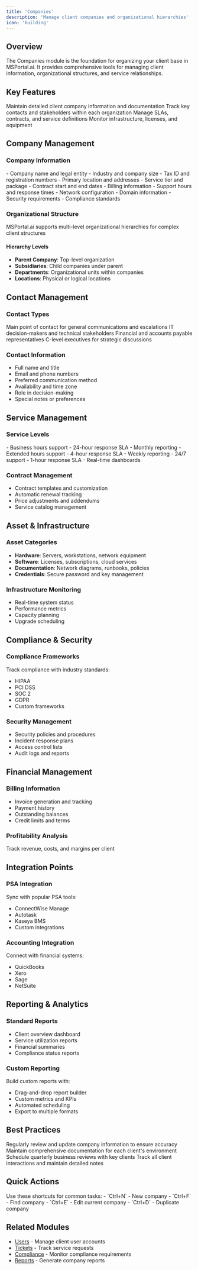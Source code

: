 ```yaml
---
title: 'Companies'
description: 'Manage client companies and organizational hierarchies'
icon: 'building'
---
```


## Overview

The Companies module is the foundation for organizing your client base in MSPortal.ai. It provides comprehensive tools for managing client information, organizational structures, and service relationships.

## Key Features

<CardGroup cols={2}>
  <Card title="Company Profiles" icon="id-card">
    Maintain detailed client company information and documentation
  </Card>
  <Card title="Contact Management" icon="address-book">
    Track key contacts and stakeholders within each organization
  </Card>
  <Card title="Service Agreements" icon="handshake">
    Manage SLAs, contracts, and service definitions
  </Card>
  <Card title="Asset Tracking" icon="server">
    Monitor infrastructure, licenses, and equipment
  </Card>
</CardGroup>

## Company Management

### Company Information
<Steps>
  <Step title="Basic Details">
    - Company name and legal entity
    - Industry and company size
    - Tax ID and registration numbers
    - Primary location and addresses
  </Step>
  <Step title="Service Information">
    - Service tier and package
    - Contract start and end dates
    - Billing information
    - Support hours and response times
  </Step>
  <Step title="Technical Details">
    - Network configuration
    - Domain information
    - Security requirements
    - Compliance standards
  </Step>
</Steps>

### Organizational Structure

<Info>
  MSPortal.ai supports multi-level organizational hierarchies for complex client structures
</Info>

#### Hierarchy Levels
- **Parent Company**: Top-level organization
- **Subsidiaries**: Child companies under parent
- **Departments**: Organizational units within companies
- **Locations**: Physical or logical locations

## Contact Management

### Contact Types
<Tabs>
  <Tab title="Primary Contact">
    Main point of contact for general communications and escalations
  </Tab>
  <Tab title="Technical Contact">
    IT decision-makers and technical stakeholders
  </Tab>
  <Tab title="Billing Contact">
    Financial and accounts payable representatives
  </Tab>
  <Tab title="Executive Sponsor">
    C-level executives for strategic discussions
  </Tab>
</Tabs>

### Contact Information
- Full name and title
- Email and phone numbers
- Preferred communication method
- Availability and time zone
- Role in decision-making
- Special notes or preferences

## Service Management

### Service Levels
<CardGroup cols={3}>
  <Card title="Bronze" icon="bronze">
    - Business hours support
    - 24-hour response SLA
    - Monthly reporting
  </Card>
  <Card title="Silver" icon="medal">
    - Extended hours support
    - 4-hour response SLA
    - Weekly reporting
  </Card>
  <Card title="Gold" icon="crown">
    - 24/7 support
    - 1-hour response SLA
    - Real-time dashboards
  </Card>
</CardGroup>

### Contract Management
- Contract templates and customization
- Automatic renewal tracking
- Price adjustments and addendums
- Service catalog management

## Asset & Infrastructure

### Asset Categories
- **Hardware**: Servers, workstations, network equipment
- **Software**: Licenses, subscriptions, cloud services
- **Documentation**: Network diagrams, runbooks, policies
- **Credentials**: Secure password and key management

### Infrastructure Monitoring
- Real-time system status
- Performance metrics
- Capacity planning
- Upgrade scheduling

## Compliance & Security

### Compliance Frameworks
Track compliance with industry standards:
- HIPAA
- PCI DSS
- SOC 2
- GDPR
- Custom frameworks

### Security Management
- Security policies and procedures
- Incident response plans
- Access control lists
- Audit logs and reports

## Financial Management

### Billing Information
- Invoice generation and tracking
- Payment history
- Outstanding balances
- Credit limits and terms

### Profitability Analysis
<Chart>
  Track revenue, costs, and margins per client
</Chart>

## Integration Points

### PSA Integration
Sync with popular PSA tools:
- ConnectWise Manage
- Autotask
- Kaseya BMS
- Custom integrations

### Accounting Integration
Connect with financial systems:
- QuickBooks
- Xero
- Sage
- NetSuite

## Reporting & Analytics

### Standard Reports
- Client overview dashboard
- Service utilization reports
- Financial summaries
- Compliance status reports

### Custom Reporting
Build custom reports with:
- Drag-and-drop report builder
- Custom metrics and KPIs
- Automated scheduling
- Export to multiple formats

## Best Practices

<AccordionGroup>
  <Accordion title="Data Hygiene">
    Regularly review and update company information to ensure accuracy
  </Accordion>
  <Accordion title="Documentation">
    Maintain comprehensive documentation for each client's environment
  </Accordion>
  <Accordion title="Regular Reviews">
    Schedule quarterly business reviews with key clients
  </Accordion>
  <Accordion title="Relationship Management">
    Track all client interactions and maintain detailed notes
  </Accordion>
</AccordionGroup>

## Quick Actions

<Tip>
  Use these shortcuts for common tasks:
  - `Ctrl+N` - New company
  - `Ctrl+F` - Find company
  - `Ctrl+E` - Edit current company
  - `Ctrl+D` - Duplicate company
</Tip>

## Related Modules

- [Users](/modules/users) - Manage client user accounts
- [Tickets](/modules/tickets) - Track service requests
- [Compliance](/modules/compliance) - Monitor compliance requirements
- [Reports](/modules/reports) - Generate company reports
